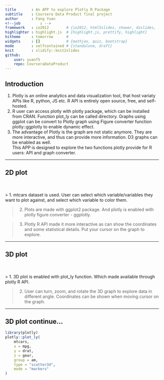 ```yaml
---
title       : An APP to explore Plotly R Package
subtitle    : Coursera Data Product final project
author      : Fang Yuan
<!--job         : -->
framework   : io2012        # {io2012, html5slides, shower, dzslides, ...}
highlighter : highlight.js  # {highlight.js, prettify, highlight}
hitheme     : tomorrow      # 
widgets     : []            # {mathjax, quiz, bootstrap}
mode        : selfcontained # {standalone, draft}
knit        : slidify::knit2slides
github:
    user: yuanf5
    repo: CourseraDataProduct
---
```

    
## Introduction
1. Plotly is an online analytics and data visualization tool, that host variaty APIs like R, python, JS etc. R API is entirely open source, free, and self-hosted. 
2. R user can access plotly with plotly package, which can be installed from CRAN. Function plot_ly can be called directory. Graphs using ggplot can be convert to Plotly graph using Figure converter function plotly::ggplotly to enable dynamic effect.
3. The advantage of Plotly is the graph are not static anymore. They are more interactive, and thus can provide more information. D3 graphs can be enabled as well.
<br>
This APP is designed to explore the two functions plotly provide for R users: API and graph converter. 

---
    
## 2D plot
<br>
<br>
> 1. mtcars dataset is used. User can select which variable/variables they want to plot against, and select which variable to color them. 

> 2. Plots are made with ggplot2 package. And plotly is enabled with plotly figure converter - ggplotly.

> 3. Plotly R API made it more interactive as can show the coordinates and some statistical details. Put your cursor on the graph to explore.

---
    
## 3D plot
<br>
<br>
> 1. 3D plot is enabled with plot_ly function. Which made available through plotly R API. 

> 2. User can turn, zoom, and rotate the 3D graph to explore data in different angle. Coordinates can be shown when moving cursor on the graph.

---
    
## 3D plot continue...
```r
library(plotly)
plotly::plot_ly(
    mtcars,
    x = mpg,
    y = drat,
    z = gear,
    group = am,
    type = "scatter3d",
    mode = "markers"
)
```




